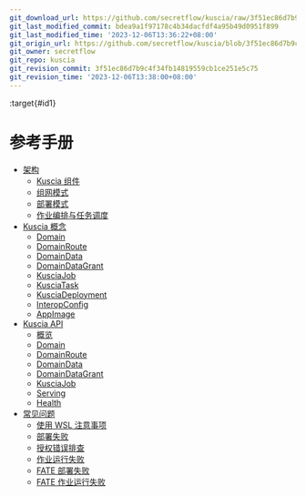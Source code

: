 ```yaml
---
git_download_url: https://github.com/secretflow/kuscia/raw/3f51ec86d7b9c4f34fb14819559cb1ce251e5c75/docs/reference/index.rst
git_last_modified_commit: bdea9a1f97178c4b34dacfdf4a95b49d0951f899
git_last_modified_time: '2023-12-06T13:36:22+08:00'
git_origin_url: https://github.com/secretflow/kuscia/blob/3f51ec86d7b9c4f34fb14819559cb1ce251e5c75/docs/reference/index.rst
git_owner: secretflow
git_repo: kuscia
git_revision_commit: 3f51ec86d7b9c4f34fb14819559cb1ce251e5c75
git_revision_time: '2023-12-06T13:38:00+08:00'
---
```


:target{#id1}

# 参考手册

<TableOfContents>


  - [架构](architecture_cn.mdx)
    - [Kuscia 组件](architecture_cn.mdx#kuscia)
    - [组网模式](architecture_cn.mdx#id5)
    - [部署模式](architecture_cn.mdx#id6)
    - [作业编排与任务调度](architecture_cn.mdx#id7)
  - [Kuscia 概念](concepts/index.mdx)
    - [Domain](concepts/domain_cn.mdx)
    - [DomainRoute](concepts/domainroute_cn.mdx)
    - [DomainData](concepts/domaindata_cn.mdx)
    - [DomainDataGrant](concepts/domaindatagrant_cn.mdx)
    - [KusciaJob](concepts/kusciajob_cn.mdx)
    - [KusciaTask](concepts/kusciatask_cn.mdx)
    - [KusciaDeployment](concepts/kusciadeployment_cn.mdx)
    - [InteropConfig](concepts/interopconfig_cn.mdx)
    - [AppImage](concepts/appimage_cn.mdx)
  - [Kuscia API](apis/index.mdx)
    - [概览](apis/summary_cn.mdx)
    - [Domain](apis/domain_cn.mdx)
    - [DomainRoute](apis/domainroute_cn.mdx)
    - [DomainData](apis/domaindata_cn.mdx)
    - [DomainDataGrant](apis/domaindatagrant_cn.mdx)
    - [KusciaJob](apis/kusciajob_cn.mdx)
    - [Serving](apis/serving_cn.mdx)
    - [Health](apis/health_cn.mdx)
  - [常见问题](troubleshoot/index.mdx)
    - [使用 WSL 注意事项](troubleshoot/wslstartdocker.mdx)
    - [部署失败](troubleshoot/deployfailed.mdx)
    - [授权错误排查](troubleshoot/networkauthorizationcheck.mdx)
    - [作业运行失败](troubleshoot/runjobfailed.mdx)
    - [FATE 部署失败](troubleshoot/FATEdeployfailed.mdx)
    - [FATE 作业运行失败](troubleshoot/FATErunjobfailed.mdx)
</TableOfContents>

